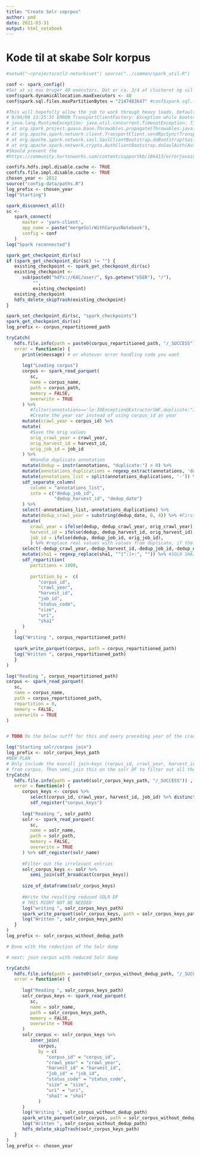 ```yaml
---
title: "Create Solr coprpus"
author: pmd
date: 2021-03-31
output: html_notebook
---
```



# Kode til at skabe Solr korpus

```r
#setwd("~/projects/etl2-netarkivet") source("../common/spark_util.R")

conf <- spark_config()
#Set at vi max bruger 40 executors. Det er ca. 3/4 af clusteret og vil #derfor lade os lave andet
conf$spark.dynamicAllocation.maxExecutors <- 40
conf$spark.sql.files.maxPartitionBytes = "2147483647" #conf$spark.sql.files.openCostInBytes="2147483647"

#This will hopefully allow the job to work through heavy loads. Default is 30, which caused
# 9/04/09 13:25:35 ERROR TransportClientFactory: Exception while bootstrapping client after 30002 ms
# java.lang.RuntimeException: java.util.concurrent.TimeoutException: Timeout waiting for task.
# at org.spark_project.guava.base.Throwables.propagate(Throwables.java:160)
# at org.apache.spark.network.client.TransportClient.sendRpcSync(TransportClient.java:275)
# at org.apache.spark.network.sasl.SaslClientBootstrap.doBootstrap(SaslClientBootstrap.java:70)
# at org.apache.spark.network.crypto.AuthClientBootstrap.doSaslAuth(AuthClientBootstrap.java:115) # at org.apache.spark.network.crypto.AuthClientBootstrap.doBootstrap(AuthClientBootstrap.java:74) conf$spark.shuffle.sasl.timeout <- '300s'
#Should prevent the
#https://community.hortonworks.com/content/supportkb/186413/errorjavaioioexception-filesystem- closed-when-runn.html

conf$fs.hdfs.impl.disable.cache <- TRUE
conf$fs.file.impl.disable.cache <- TRUE
chosen_year <- 2012
source("config-data/paths.R")
log_prefix <- chosen_year
log("Starting")

spark_disconnect_all()
sc <-
   spark_connect(
      master = 'yarn-client',
      app_name = paste("mergeSolrWithCorpusNotebook"),
      config = conf
   )
log("Spark reconnected")

spark_get_checkpoint_dir(sc)
if (spark_get_checkpoint_dir(sc) != "") {
   existing_checkpoint <- spark_get_checkpoint_dir(sc)
   existing_checkpoint <-
      sub(paste0("hdfs://KAC/user/", Sys.getenv("USER"), "/"),
          "",
          existing_checkpoint)
   existing_checkpoint
   hdfs_delete_skipTrash(existing_checkpoint)
}

spark_set_checkpoint_dir(sc, "spark_checkpoints")
spark_get_checkpoint_dir(sc)
log_prefix <- corpus_repartitioned_path

tryCatch(
   hdfs.file.info(path = paste0(corpus_repartitioned_path, "/_SUCCESS")),
   error = function(e) {
      print(e$message) # or whatever error handling code you want
      
      log("Loading corpus")
      corpus <- spark_read_parquet(
         sc,
         name = corpus_name,
         path = corpus_path,
         memory = FALSE,
         overwrite = TRUE
      ) %>%
         #filter(annotations=='le:IOException@ExtractorSWF,duplicate:"3955-27-20060312001849-00174- sb-prod-har-001.statsbiblioteket.dk.arc,65003333",content-size:12389') %>%
         #Create the year var instead of using corpus_id as year
      mutate(crawl_year = corpus_id) %>% 
      mutate(
         #Save the orig values
         orig_crawl_year = crawl_year,
         orig_harvest_id = harvest_id,
         orig_job_id = job_id
      ) %>%
         #Handle duplicate annotation
      mutate(dedup = instr(annotations, "duplicate:") > 0) %>%
      mutate(annotations_duplications = regexp_extract(annotations, 'duplicate:"([^"]*)"', 1)) %>% 
      mutate(annotations_list = split(annotations_duplications, '-')) %>%
      sdf_separate_column(
         column = "annotations_list",
         into = c("dedup_job_id",
                  "dedup_harvest_id", "dedup_date")
      ) %>%
      select(-annotations_list,-annotations_duplications) %>%
      mutate(dedup_crawl_year = substring(dedup_date, 0, 4)) %>% #First four chars 
      mutate(
         crawl_year = ifelse(dedup, dedup_crawl_year, orig_crawl_year),
         harvest_id = ifelse(dedup, dedup_harvest_id, orig_harvest_id), 
         job_id = ifelse(dedup, dedup_job_id, orig_job_id),
         ) %>% #replace real values with values from duplicate, if the record is a duplication 
      select(-dedup_crawl_year,-dedup_harvest_id,-dedup_job_id,-dedup_date) %>% #Remove the extra duplication columns
      mutate(sha1 = regexp_replace(sha1, "^[^:]+:", "")) %>% #SOLR SHA1 start with sha1:, corpus does not... (sometimes)
      sdf_repartition(
         partitions = 1008,
      
         partition_by =  c(
            "corpus_id",
            "crawl_year",
            "harvest_id",
            "job_id",
            "status_code",
            "size",
            "uri",
            "sha1"
      )
   )
   log("Writing ", corpus_repartitioned_path)
   
   spark_write_parquet(corpus, path = corpus_repartitioned_path)
   log("Written ", corpus_repartitioned_path)
   }
)

log("Reading ", corpus_repartitioned_path)
corpus <- spark_read_parquet(
   sc,
   name = corpus_name,
   path = corpus_repartitioned_path,
   repartition = 0,
   memory = FALSE,
   overwrite = TRUE
)


# TODO Do the below sutff for this and every preceding year of the crawl-log and concatenate the results

log("Starting solr/corpus join")
log_prefix <- solr_corpus_keys_path
#NEW PLAN
# Only include the overall join-keys (corpus_id, crawl_year, harvest_id, job_id)
# from corpus. Then semi_join this on the solr DF to filter out all the irrelevant lines. # Hopefully, afterwards the solr DF will be of a more manageable size
tryCatch(
   hdfs.file.info(path = paste0(solr_corpus_keys_path, "/_SUCCESS")) ,
   error = function(e) {
      corpus_keys <- corpus %>%
         select(corpus_id, crawl_year, harvest_id, job_id) %>% distinct() %>%
         sdf_register("corpus_keys")
      
      log("Reading ", solr_path)
      solr <- spark_read_parquet(
         sc,
         name = solr_name,
         path = solr_path,
         memory = FALSE,
         overwrite = TRUE
      ) %>% sdf_register(solr_name)
      
      #Filter out the irrelevant entries
      solr_corpus_keys <- solr %>%
         semi_join(sdf_broadcast(corpus_keys))
      
      size_of_dataframe(solr_corpus_keys)
      
      #Write the resulting reduced SOLR DF
      # THIS MIGHT NOT BE NEEDED
      log("writing ", solr_corpus_keys_path)
      spark_write_parquet(solr_corpus_keys, path = solr_corpus_keys_path, mode = 'overwrite')
      log("Written ", solr_corpus_keys_path)
   }
)
log_prefix <- solr_corpus_without_dedup_path

# Done with the reduction of the Solr dump

# next: join corpus with reduced Solr dump

tryCatch(
   hdfs.file.info(path = paste0(solr_corpus_without_dedup_path, "/_SUCCESS")),
   error = function(e) {
      
      log("Reading ", solr_corpus_keys_path)
      solr_corpus_keys <- spark_read_parquet(
         sc,
         name = solr_name,
         path = solr_corpus_keys_path,
         memory = FALSE,
         overwrite = TRUE
      )
      solr_corpus <- solr_corpus_keys %>%
         inner_join(
            corpus,
            by = c(
               "corpus_id" = "corpus_id",
               "crawl_year" = "crawl_year",
               "harvest_id" = "harvest_id",
               "job_id" = "job_id",
               "status_code" = "status_code",
               "size" = "size",
               "uri" = "uri",
               "sha1" = "sha1"
            )
      )
      log("Writing ", solr_corpus_without_dedup_path)
      spark_write_parquet(solr_corpus, path = solr_corpus_without_dedup_path, mode = 'overwrite')
      log("Written ", solr_corpus_without_dedup_path)
      hdfs_delete_skipTrash(solr_corpus_keys_path)
   }
)
log_prefix <- chosen_year
```

